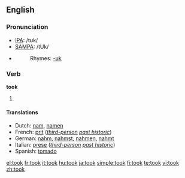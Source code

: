 ==English==

{{rank|left|part|off|160|took|nothing|God|three}}

===Pronunciation===
*[[IPA]]: /tʊk/
*[[SAMPA]]: /tUk/
*{{audio|en-us-took.ogg|Audio (US)}}
*:Rhymes: [[Rhymes:English:-ʊk|-ʊk]]

===Verb===
'''took'''

# {{simple past of|take}}

====Translations====
*Dutch: [[nam]], [[namen]]
*French: [[prit]] (''[[third-person]] [[past historic]]'')
*German: [[nahm]], [[nahmst]], [[nahmen]], [[nahmt]]
*Italian: [[prese]] (''[[third-person]] [[past historic]]'')
*Spanish: [[tomado]]

[[el:took]]
[[fr:took]]
[[it:took]]
[[hu:took]]
[[ja:took]]
[[simple:took]]
[[fi:took]]
[[te:took]]
[[vi:took]]
[[zh:took]]